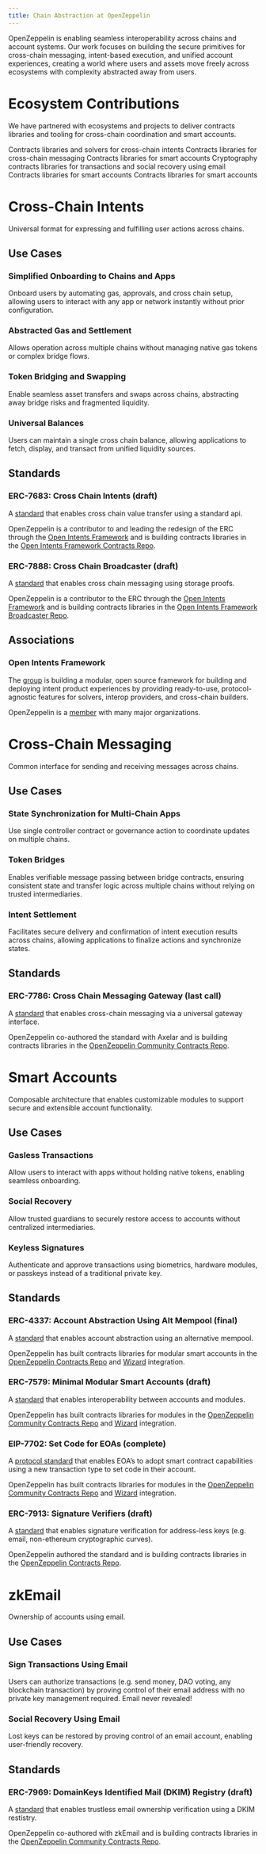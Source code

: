 ```yaml
---
title: Chain Abstraction at OpenZeppelin
---
```


OpenZeppelin is enabling seamless interoperability across chains and account systems. Our work focuses on building the secure primitives for cross-chain messaging, intent-based execution, and unified account experiences, creating a world where users and assets move freely across ecosystems with complexity abstracted away from users.

# Ecosystem Contributions

We have partnered with ecosystems and projects to deliver contracts libraries and tooling for cross-chain coordination and smart accounts.

<Cards>
<Card title="Open Intents Framework" href="https://github.com/openintentsframework">
Contracts libraries and solvers for cross-chain intents
</Card>

<Card title="Axelar" href="https://github.com/OpenZeppelin/openzeppelin-contracts/tree/master/contracts/crosschain">
Contracts libraries for cross-chain messaging
</Card>

<Card title="EVM" href="https://github.com/OpenZeppelin/openzeppelin-contracts/tree/master/contracts/account">
Contracts libraries for smart accounts
</Card>

<Card title="zkEmail" href="https://github.com/OpenZeppelin/openzeppelin-community-contracts/tree/master/contracts/utils/cryptography">
Cryptography contracts libraries for transactions and social recovery using email
</Card>

<Card title="Stellar" href="https://github.com/OpenZeppelin/stellar-contracts/tree/main/packages/accounts">
Contracts libraries for smart accounts
</Card>

<Card title="Starknet" href="https://github.com/OpenZeppelin/cairo-contracts/tree/main/packages/account">
Contracts libraries for smart accounts
</Card>
</Cards>
<br/>

# Cross-Chain Intents

Universal format for expressing and fulfilling user actions across chains.

## Use Cases

### Simplified Onboarding to Chains and Apps

Onboard users by automating gas, approvals, and cross chain setup, allowing users to interact with any app or network instantly without prior configuration.

### Abstracted Gas and Settlement

Allows operation across multiple chains without managing native gas tokens or complex bridge flows.

### Token Bridging and Swapping

Enable seamless asset transfers and swaps across chains, abstracting away bridge risks and fragmented liquidity.

### Universal Balances

Users can maintain a single cross chain balance, allowing applications to fetch, display, and transact from unified liquidity sources.

## Standards

### ERC-7683: Cross Chain Intents (draft)

A [standard](https://eips.ethereum.org/EIPS/eip-7683) that enables cross chain value transfer using a standard api.

OpenZeppelin is a contributor to and leading the redesign of the ERC through the [Open Intents Framework](https://www.openintents.xyz/The-Open-Intents-Framework-Intents-As-A-Public-Good-1976d35200d680fb8215f28775e067ec) and is building contracts libraries in the [Open Intents Framework Contracts Repo](https://github.com/openintentsframework/oif-contracts).

### ERC-7888: Cross Chain Broadcaster (draft)

A [standard](https://eips.ethereum.org/EIPS/eip-7888) that enables cross chain messaging using storage proofs.

OpenZeppelin is a contributor to the ERC through the [Open Intents Framework](https://www.openintents.xyz/The-Open-Intents-Framework-Intents-As-A-Public-Good-1976d35200d680fb8215f28775e067ec) and is building contracts libraries in the [Open Intents Framework Broadcaster Repo](https://github.com/openintentsframework/broadcaster).

## Associations

### Open Intents Framework

The [group](https://www.openintents.xyz/) is building a modular, open source framework for building and deploying intent product experiences by providing ready-to-use, protocol-agnostic features for solvers, interop providers, and cross-chain builders.

OpenZeppelin is a [member](https://www.openintents.xyz/#1976d35200d68051bfe5f0bdb3ced9bc) with many major organizations.

# Cross-Chain Messaging

Common interface for sending and receiving messages across chains.

## Use Cases

### State Synchronization for Multi-Chain Apps

Use single controller contract or governance action to coordinate updates on multiple chains.

### Token Bridges

Enables verifiable message passing between bridge contracts, ensuring consistent state and transfer logic across multiple chains without relying on trusted intermediaries.

### Intent Settlement

Facilitates secure delivery and confirmation of intent execution results across chains, allowing applications to finalize actions and synchronize states.

## Standards

### ERC-7786: Cross Chain Messaging Gateway (last call)

A [standard](https://eips.ethereum.org/EIPS/eip-7786) that enables cross-chain messaging via a universal gateway interface.

OpenZeppelin co-authored the standard with Axelar and is building contracts libraries in the [OpenZeppelin Community Contracts Repo](https://github.com/OpenZeppelin/openzeppelin-community-contracts/tree/master/contracts/crosschain).

# Smart Accounts

Composable architecture that enables customizable modules to support secure and extensible account functionality.

## Use Cases

### Gasless Transactions

Allow users to interact with apps without holding native tokens, enabling seamless onboarding.

### Social Recovery

Allow trusted guardians to securely restore access to accounts without centralized intermediaries.

### Keyless Signatures

Authenticate and approve transactions using biometrics, hardware modules, or passkeys instead of a traditional private key.

## Standards

### **ERC-4337: Account Abstraction Using Alt Mempool (final)**

A [standard](https://eips.ethereum.org/EIPS/eip-4337) that enables account abstraction using an alternative mempool.

OpenZeppelin has built contracts libraries for modular smart accounts in the [OpenZeppelin Contracts Repo](https://github.com/OpenZeppelin/openzeppelin-contracts/tree/master/contracts/account) and [Wizard](https://wizard.openzeppelin.com/#account) integration.

### ERC-7579: Minimal Modular Smart Accounts (draft)

A [standard](https://eips.ethereum.org/EIPS/eip-7579) that enables interoperability between accounts and modules.

OpenZeppelin has built contracts libraries for modules in the [OpenZeppelin Community Contracts Repo](https://github.com/OpenZeppelin/openzeppelin-community-contracts/tree/master/contracts/account/modules) and [Wizard](https://wizard.openzeppelin.com/#account) integration.

### EIP-7702: Set Code for EOAs (complete)

A [protocol standard](https://eips.ethereum.org/EIPS/eip-7702) that enables EOA’s to adopt smart contract capabilities using a new transaction type to set code in their account.

OpenZeppelin has built contracts libraries for modules in the [OpenZeppelin Community Contracts Repo](https://github.com/OpenZeppelin/openzeppelin-community-contracts/tree/master/contracts/account/modules) and [Wizard](https://wizard.openzeppelin.com/#account) integration.

### ERC-7913: Signature Verifiers (draft)

A [standard](https://eips.ethereum.org/EIPS/eip-7913) that enables signature verification for address-less keys (e.g. email, non-ethereum cryptographic curves).

OpenZeppelin authored the standard and is building contracts libraries in the [OpenZeppelin Contracts Repo](https://github.com/OpenZeppelin/openzeppelin-contracts/tree/master/contracts/utils/cryptography/verifiers).

# zkEmail

Ownership of accounts using email.

## Use Cases

### Sign Transactions Using Email

Users can authorize transactions (e.g. send money, DAO voting, any blockchain transaction) by proving control of their email address with no private key management required. Email never revealed!

### Social Recovery Using Email

Lost keys can be restored by proving control of an email account, enabling user-friendly recovery.

## Standards

### **ERC-7969: DomainKeys Identified Mail (DKIM) Registry (draft)**

A [standard](https://eips.ethereum.org/EIPS/eip-7969) that enables trustless email ownership verification using a DKIM restistry.

OpenZeppelin co-authored with zkEmail and is building contracts libraries in the [OpenZeppelin Community Contracts Repo](https://github.com/OpenZeppelin/openzeppelin-community-contracts/blob/master/contracts/utils/cryptography/DKIMRegistry.sol).
